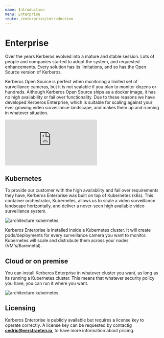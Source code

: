 ```yaml
---
name: Introduction
menu: Enterprise
route: /enterprise/introduction
---
```


# Enterprise

Over the years Kerberos evolved into a mature and stable session. Lots of people and companies started to adopt the system, and requested enhancements. Every
solution has its limitations, and so has the Open Source version of Kerberos.

Kerberos Open Source is perfect when monitoring a limited set of surveillance cameras, but it is not scalable if you plan to monitor dozens or hundreds. Although Kerberos Open Source ships
as a docker image, it has no high availability or fail over functionality. Due to these reasons we have developed Kerberos Enterprise, which is suitable for scaling against your ever growing video surveillance landscape, and makes them up and running in whatever situation.

<div class='embed-container'><iframe src='https://player.vimeo.com/video/382090189?background=1' frameborder='0' webkitAllowFullScreen mozallowfullscreen allowFullScreen></iframe></div>

## Kubernetes

To provide our customer with the high availability and fail over requirements they have, Kerberos Enterprise was built on top of Kubernetes (k8s). This container orchestrator, Kubernetes, allows us to scale a video surveillance landscape horizontally, and deliver a never-seen high available video surveillance system.

![architecture kubernetes](../../public/images/kerberos-agent-architecture-kubernetes.png)

Kerberos Enterprise is installed inside a Kubernetes cluster. It will create pods/deployments for every surveillance camera you want to monitor. Kubernetes will scale and distrubute them across your nodes (VM's/Baremetal).

## Cloud or on premise

You can install Kerberos Enterprise in whatever cluster you want, as long as its running a Kubernetes cluster. This means that whatever security policy you have, you can run it where you want.

![architecture kubernetes](../../public/images/kerberos-agent-architecture-kubernetes-cloud.png)

## Licensing

Kerberos Enterprise is publicly available but requires a license key to operate correctly. A license key can be requested by contactig **cedric@verstraeten.io**, to have more information about pricing.
